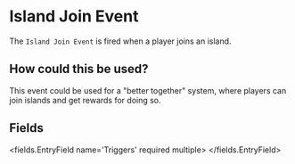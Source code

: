 
# Island Join Event 

The `Island Join Event` is fired when a player joins an island.

## How could this be used?

This event could be used for a "better together" system, where players can join islands and get rewards for doing so.


## Fields

<fields.EntryField name='Triggers' required multiple>
</fields.EntryField>
